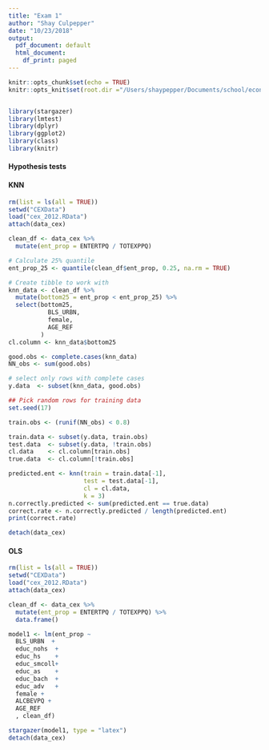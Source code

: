 ```yaml
---
title: "Exam 1"
author: "Shay Culpepper"
date: "10/23/2018"
output:
  pdf_document: default
  html_document:
    df_print: paged
---
```


```r
knitr::opts_chunk$set(echo = TRUE)
knitr::opts_knit$set(root.dir ="/Users/shaypepper/Documents/school/econometrics/data/")


library(stargazer)
library(lmtest)
library(dplyr)
library(ggplot2)
library(class)
library(knitr)
```

#### Hypothesis tests

#### 

#### KNN
```r
rm(list = ls(all = TRUE))
setwd("CEXData")
load("cex_2012.RData")
attach(data_cex)

clean_df <- data_cex %>%
  mutate(ent_prop = ENTERTPQ / TOTEXPPQ)

# Calculate 25% quantile
ent_prop_25 <- quantile(clean_df$ent_prop, 0.25, na.rm = TRUE)

# Create tibble to work with
knn_data <- clean_df %>%
  mutate(bottom25 = ent_prop < ent_prop_25) %>%
  select(bottom25, 
           BLS_URBN,
           female,
           AGE_REF
         ) 
cl.column <- knn_data$bottom25

good.obs <- complete.cases(knn_data)
NN_obs <- sum(good.obs)

# select only rows with complete cases
y.data  <- subset(knn_data, good.obs)

## Pick random rows for training data
set.seed(17)

train.obs <- (runif(NN_obs) < 0.8)

train.data <- subset(y.data, train.obs)
test.data  <- subset(y.data, !train.obs)
cl.data    <- cl.column[train.obs]
true.data  <- cl.column[!train.obs]

predicted.ent <- knn(train = train.data[-1], 
                     test = test.data[-1], 
                     cl = cl.data,
                     k = 3)
n.correctly.predicted <- sum(predicted.ent == true.data)
correct.rate <- n.correctly.predicted / length(predicted.ent)
print(correct.rate)

detach(data_cex)
```

#### OLS
```r
rm(list = ls(all = TRUE))
setwd("CEXData")
load("cex_2012.RData")
attach(data_cex)

clean_df <- data_cex %>%
  mutate(ent_prop = ENTERTPQ / TOTEXPPQ) %>%
  data.frame()

model1 <- lm(ent_prop ~
  BLS_URBN  + 
  educ_nohs  + 
  educ_hs    + 
  educ_smcoll+ 
  educ_as    + 
  educ_bach  + 
  educ_adv   + 
  female + 
  ALCBEVPQ +
  AGE_REF
  , clean_df)

stargazer(model1, type = "latex")
detach(data_cex)
```

